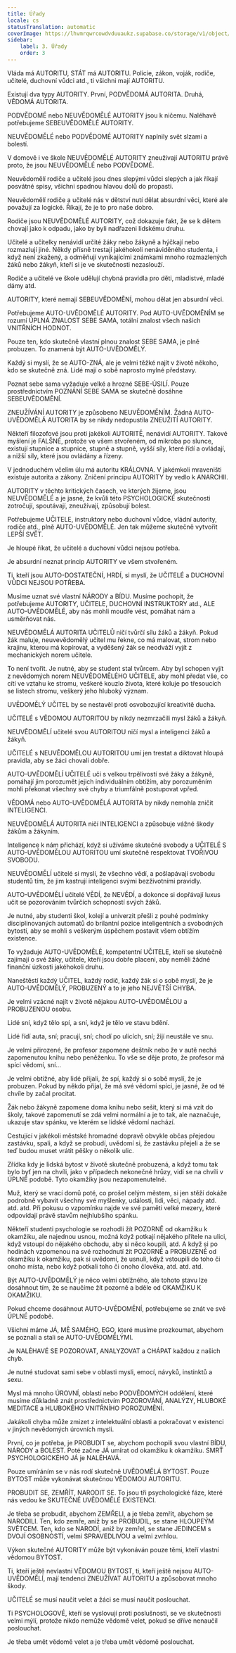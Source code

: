 ```yaml
---
title: Úřady
locale: cs
statusTranslation: automatic
coverImage: https://lhvmrqwrcowdvduuaukz.supabase.co/storage/v1/object/public/strapi-uploads/small_cover-educacion-fundamental.webp-2d51a7828a2b1309555be27f7e2a61a0.webp
sidebar:
    label: 3. Úřady
    order: 3
---
```

Vláda má AUTORITU, STÁT má AUTORITU. Policie, zákon, voják, rodiče, učitelé, duchovní vůdci atd., ti všichni mají AUTORITU.

Existují dva typy AUTORITY. První, PODVĚDOMÁ AUTORITA. Druhá, VĚDOMÁ AUTORITA.

PODVĚDOMÉ nebo NEUVĚDOMĚLÉ AUTORITY jsou k ničemu. Naléhavě potřebujeme SEBEUVĚDOMĚLÉ AUTORITY.

NEUVĚDOMĚLÉ nebo PODVĚDOMÉ AUTORITY naplnily svět slzami a bolestí.

V domově i ve škole NEUVĚDOMĚLÉ AUTORITY zneužívají AUTORITU právě proto, že jsou NEUVĚDOMĚLÉ nebo PODVĚDOMÉ.

Neuvědomělí rodiče a učitelé jsou dnes slepými vůdci slepých a jak říkají posvátné spisy, všichni spadnou hlavou dolů do propasti.

Neuvědomělí rodiče a učitelé nás v dětství nutí dělat absurdní věci, které ale považují za logické. Říkají, že je to pro naše dobro.

Rodiče jsou NEUVĚDOMĚLÉ AUTORITY, což dokazuje fakt, že se k dětem chovají jako k odpadu, jako by byli nadřazeni lidskému druhu.

Učitelé a učitelky nenávidí určité žáky nebo žákyně a hýčkají nebo rozmazlují jiné. Někdy přísně trestají jakéhokoli nenáviděného studenta, i když není zkažený, a odměňují vynikajícími známkami mnoho rozmazlených žáků nebo žákyň, kteří si je ve skutečnosti nezaslouží.

Rodiče a učitelé ve škole udělují chybná pravidla pro děti, mladistvé, mladé dámy atd.

AUTORITY, které nemají SEBEUVĚDOMĚNÍ, mohou dělat jen absurdní věci.

Potřebujeme AUTO-UVĚDOMĚLÉ AUTORITY. Pod AUTO-UVĚDOMĚNÍM se rozumí ÚPLNÁ ZNALOST SEBE SAMA, totální znalost všech našich VNITŘNÍCH HODNOT.

Pouze ten, kdo skutečně vlastní plnou znalost SEBE SAMA, je plně probuzen. To znamená být AUTO-UVĚDOMĚLÝ.

Každý si myslí, že se AUTO-ZNÁ, ale je velmi těžké najít v životě někoho, kdo se skutečně zná. Lidé mají o sobě naprosto mylné představy.

Poznat sebe sama vyžaduje velké a hrozné SEBE-ÚSILÍ. Pouze prostřednictvím POZNÁNÍ SEBE SAMA se skutečně dosáhne SEBEUVĚDOMĚNÍ.

ZNEUŽÍVÁNÍ AUTORITY je způsobeno NEUVĚDOMĚNÍM. Žádná AUTO-UVĚDOMĚLÁ AUTORITA by se nikdy nedopustila ZNEUŽITÍ AUTORITY.

Někteří filozofové jsou proti jakékoli AUTORITĚ, nenávidí AUTORITY. Takové myšlení je FALŠNÉ, protože ve všem stvořeném, od mikroba po slunce, existují stupnice a stupnice, stupně a stupně, vyšší síly, které řídí a ovládají, a nižší síly, které jsou ovládány a řízeny.

V jednoduchém včelím úlu má autoritu KRÁLOVNA. V jakémkoli mraveništi existuje autorita a zákony. Zničení principu AUTORITY by vedlo k ANARCHII.

AUTORITY v těchto kritických časech, ve kterých žijeme, jsou NEUVĚDOMĚLÉ a je jasné, že kvůli této PSYCHOLOGICKÉ skutečnosti zotročují, spoutávají, zneužívají, způsobují bolest.

Potřebujeme UČITELE, instruktory nebo duchovní vůdce, vládní autority, rodiče atd., plně AUTO-UVĚDOMĚLÉ. Jen tak můžeme skutečně vytvořit LEPŠÍ SVĚT.

Je hloupé říkat, že učitelé a duchovní vůdci nejsou potřeba.

Je absurdní neznat princip AUTORITY ve všem stvořeném.

Ti, kteří jsou AUTO-DOSTATEČNÍ, HRDÍ, si myslí, že UČITELÉ a DUCHOVNÍ VŮDCI NEJSOU POTŘEBA.

Musíme uznat své vlastní NÁRODY a BÍDU. Musíme pochopit, že potřebujeme AUTORITY, UČITELE, DUCHOVNÍ INSTRUKTORY atd., ALE AUTO-UVĚDOMĚLÉ, aby nás mohli moudře vést, pomáhat nám a usměrňovat nás.

NEUVĚDOMĚLÁ AUTORITA UČITELŮ ničí tvůrčí sílu žáků a žákyň. Pokud žák maluje, neuvevědomělý učitel mu řekne, co má malovat, strom nebo krajinu, kterou má kopírovat, a vyděšený žák se neodváží vyjít z mechanických norem učitele.

To není tvořit. Je nutné, aby se student stal tvůrcem. Aby byl schopen vyjít z nevědomých norem NEUVĚDOMĚLÉHO UČITELE, aby mohl předat vše, co cítí ve vztahu ke stromu, veškeré kouzlo života, které koluje po třesoucích se listech stromu, veškerý jeho hluboký význam.

UVĚDOMĚLÝ UČITEL by se nestavěl proti osvobozující kreativitě ducha.

UČITELÉ s VĚDOMOU AUTORITOU by nikdy nezmrzačili mysl žáků a žákyň.

NEUVĚDOMĚLÍ učitelé svou AUTORITOU ničí mysl a inteligenci žáků a žákyň.

UČITELÉ s NEUVĚDOMĚLOU AUTORITOU umí jen trestat a diktovat hloupá pravidla, aby se žáci chovali dobře.

AUTO-UVĚDOMĚLÍ UČITELÉ učí s velkou trpělivostí své žáky a žákyně, pomáhají jim porozumět jejich individuálním obtížím, aby porozuměním mohli překonat všechny své chyby a triumfálně postupovat vpřed.

VĚDOMÁ nebo AUTO-UVĚDOMĚLÁ AUTORITA by nikdy nemohla zničit INTELIGENCI.

NEUVĚDOMĚLÁ AUTORITA ničí INTELIGENCI a způsobuje vážné škody žákům a žákyním.

Inteligence k nám přichází, když si užíváme skutečné svobody a UČITELÉ S AUTO-UVĚDOMĚLOU AUTORITOU umí skutečně respektovat TVOŘIVOU SVOBODU.

NEUVĚDOMĚLÍ učitelé si myslí, že všechno vědí, a pošlapávají svobodu studentů tím, že jim kastrují inteligenci svými bezživotními pravidly.

AUTO-UVĚDOMĚLÍ učitelé VĚDÍ, že NEVĚDÍ, a dokonce si dopřávají luxus učit se pozorováním tvůrčích schopností svých žáků.

Je nutné, aby studenti škol, kolejí a univerzit přešli z pouhé podmínky disciplinovaných automatů do brilantní pozice inteligentních a svobodných bytostí, aby se mohli s veškerým úspěchem postavit všem obtížím existence.

To vyžaduje AUTO-UVĚDOMĚLÉ, kompetentní UČITELE, kteří se skutečně zajímají o své žáky, učitele, kteří jsou dobře placeni, aby neměli žádné finanční úzkosti jakéhokoli druhu.

Naneštěstí každý UČITEL, každý rodič, každý žák si o sobě myslí, že je AUTO-UVĚDOMĚLÝ, PROBUZENÝ a to je jeho NEJVĚTŠÍ CHYBA.

Je velmi vzácné najít v životě nějakou AUTO-UVĚDOMĚLOU a PROBUZENOU osobu.

Lidé sní, když tělo spí, a sní, když je tělo ve stavu bdění.

Lidé řídí auta, sní; pracují, sní; chodí po ulicích, sní; žijí neustále ve snu.

Je velmi přirozené, že profesor zapomene deštník nebo že v autě nechá zapomenutou knihu nebo peněženku. To vše se děje proto, že profesor má spící vědomí, sní...

Je velmi obtížné, aby lidé přijali, že spí, každý si o sobě myslí, že je probuzen. Pokud by někdo přijal, že má své vědomí spící, je jasné, že od té chvíle by začal procitat.

Žák nebo žákyně zapomene doma knihu nebo sešit, který si má vzít do školy, takové zapomenutí se zdá velmi normální a je to tak, ale naznačuje, ukazuje stav spánku, ve kterém se lidské vědomí nachází.

Cestující v jakékoli městské hromadné dopravě obvykle občas přejedou zastávku, spali, a když se probudí, uvědomí si, že zastávku přejeli a že se teď budou muset vrátit pěšky o několik ulic.

Zřídka kdy je lidská bytost v životě skutečně probuzená, a když tomu tak bylo byť jen na chvíli, jako v případech nekonečné hrůzy, vidí se na chvíli v ÚPLNÉ podobě. Tyto okamžiky jsou nezapomenutelné.

Muž, který se vrací domů poté, co prošel celým městem, si jen stěží dokáže podrobně vybavit všechny své myšlenky, události, lidi, věci, nápady atd. atd. atd. Při pokusu o vzpomínku najde ve své paměti velké mezery, které odpovídají právě stavům nejhlubšího spánku.

Někteří studenti psychologie se rozhodli žít POZORNĚ od okamžiku k okamžiku, ale najednou usnou, možná když potkají nějakého přítele na ulici, když vstoupí do nějakého obchodu, aby si něco koupili, atd. A když si po hodinách vzpomenou na své rozhodnutí žít POZORNĚ a PROBUZENĚ od okamžiku k okamžiku, pak si uvědomí, že usnuli, když vstoupili do toho či onoho místa, nebo když potkali toho či onoho člověka, atd. atd. atd.

Být AUTO-UVĚDOMĚLÝ je něco velmi obtížného, ale tohoto stavu lze dosáhnout tím, že se naučíme žít pozorně a bděle od OKAMŽIKU K OKAMŽIKU.

Pokud chceme dosáhnout AUTO-UVĚDOMĚNÍ, potřebujeme se znát ve své ÚPLNÉ podobě.

Všichni máme JÁ, MĚ SAMÉHO, EGO, které musíme prozkoumat, abychom se poznali a stali se AUTO-UVĚDOMĚLÝMI.

Je NALÉHAVÉ SE POZOROVAT, ANALYZOVAT a CHÁPAT každou z našich chyb.

Je nutné studovat sami sebe v oblasti mysli, emocí, návyků, instinktů a sexu.

Mysl má mnoho ÚROVNÍ, oblastí nebo PODVĚDOMÝCH oddělení, které musíme důkladně znát prostřednictvím POZOROVÁNÍ, ANALÝZY, HLUBOKÉ MEDITACE a HLUBOKÉHO VNITŘNÍHO POROZUMĚNÍ.

Jakákoli chyba může zmizet z intelektuální oblasti a pokračovat v existenci v jiných nevědomých úrovních mysli.

První, co je potřeba, je PROBUDIT se, abychom pochopili svou vlastní BÍDU, NÁRODY a BOLEST. Poté začne JÁ umírat od okamžiku k okamžiku. SMRŤ PSYCHOLOGICKÉHO JÁ je NALÉHAVÁ.

Pouze umíráním se v nás rodí skutečně UVĚDOMĚLÁ BYTOST. Pouze BYTOST může vykonávat skutečnou VĚDOMOU AUTORITU.

PROBUDIT SE, ZEMŘÍT, NARODIT SE. To jsou tři psychologické fáze, které nás vedou ke SKUTEČNÉ UVĚDOMĚLÉ EXISTENCI.

Je třeba se probudit, abychom ZEMŘELI, a je třeba zemřít, abychom se NARODILI. Ten, kdo zemře, aniž by se PROBUDIL, se stane HLOUPEÝM SVĚTCEM. Ten, kdo se NARODÍ, aniž by zemřel, se stane JEDINCEM s DVOJÍ OSOBNOSTÍ, velmi SPRAVEDLIVOU a velmi zvrhlou.

Výkon skutečné AUTORITY může být vykonáván pouze těmi, kteří vlastní vědomou BYTOST.

Ti, kteří ještě nevlastní VĚDOMOU BYTOST, ti, kteří ještě nejsou AUTO-UVĚDOMĚLÍ, mají tendenci ZNEUŽÍVAT AUTORITU a způsobovat mnoho škody.

UČITELÉ se musí naučit velet a žáci se musí naučit poslouchat.

Ti PSYCHOLOGOVÉ, kteří se vyslovují proti poslušnosti, se ve skutečnosti velmi mýlí, protože nikdo nemůže vědomě velet, pokud se dříve nenaučil poslouchat.

Je třeba umět vědomě velet a je třeba umět vědomě poslouchat.

